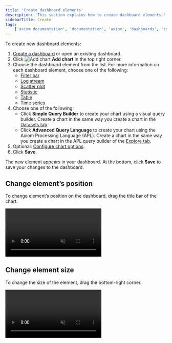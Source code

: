 ```yaml
---
title: 'Create dashboard elements'
description: 'This section explains how to create dashboard elements.'
sidebarTitle: Create
tags:
    ['axiom documentation', 'documentation', 'axiom', 'dashboards', 'collaboration', 'queries', 'visualizations', 'filters', 'charts', 'simple query builder', 'advanced query builder']
---
```


To create new dashboard elements:

1. [Create a dashboard](/dashboards/create) or open an existing dashboard.
1. Click <img src="/doc-assets/icons/plus.svg" className="inline-icon" alt="Add chart" /> **Add chart** in the top right corner.
1. Choose the dashboard element from the list. For more information on each dashboard element, choose one of the following:
    - [Filter bar](/query-data/filters)
    - [Log stream](/dashboard-elements/log-stream)
    - [Scatter plot](/dashboard-elements/scatter-plot)
    - [Statistic](/dashboard-elements/statistic)
    - [Table](/dashboard-elements/table)
    - [Time series](/dashboard-elements/time-series)
1. Choose one of the following:
    - Click **Simple Query Builder** to create your chart using a visual query builder. Create a chart in the same way you create a chart in the [Datasets tab](/query-data/datasets).
    - Click **Advanced Query Language** to create your chart using the Axiom Processing Language (APL). Create a chart in the same way you create a chart in the APL query builder of the [Explore tab](/query-data/explore#create-a-query-using-apl).
1. Optional: [Configure chart options](/dashboard-elements/configure).
1. Click **Save**.

The new element appears in your dashboard. At the bottom, click **Save** to save your changes to the dashboard.

## Change element’s position

To change element’s position on the dashboard, drag the title bar of the chart.

<Frame>
  <video autoPlay muted loop playsInline className="w-full aspect-video" src="/doc-assets/videos/reposition-dashboard-element.mp4"></video>
</Frame>

## Change element size

To change the size of the element, drag the bottom-right corner.

<Frame>
  <video autoPlay muted loop playsInline className="w-full aspect-video" src="/doc-assets/videos/resize-dashboard-element.mp4"></video>
</Frame>